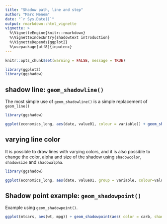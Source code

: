 ```yaml
---
title: "Shadow path, line and step"
author: "Marc Menem"
date: "`r Sys.Date()`"
output: rmarkdown::html_vignette
vignette: >
  %\VignetteEngine{knitr::rmarkdown}
  %\VignetteIndexEntry{shadowtext introduction}
  %\VignetteDepends{ggplot2}
  %\usepackage[utf8]{inputenc}
---
```




```r
knitr::opts_chunk$set(warning = FALSE, message = TRUE)

library(ggplot2)
library(ggshadow)
```



## shadow line: `geom_shadowline()` 

The most simple use of `geom_shadowline()` is a simple replacement of `geom_line()` 

```r
library(ggshadow)

ggplot(economics_long, aes(date, value01, colour = variable)) + geom_shadowline()

```

## varying line color

It is possible to draw lines with varying colors, and it is also possible to change the color, alpha and size of the shadow using `shadowcolor`, `shadowsize` and `shadowalpha`.

```r
library(ggshadow)

ggplot(economics_long, aes(date, value01, group = variable, colour=value01, shadowcolor='grey', shadowalpha=0.5, shadowsize=5*(1-value01))) + geom_shadowline()

```

## Shadow point example: `geom_shadowpoint()` 

Example using `geom_shadowpoint()`.

```r
ggplot(mtcars, aes(wt, mpg)) + geom_shadowpoint(aes( color = carb, shadowcolour = ifelse(vs == 1, 'red', 'blue') ))

```



